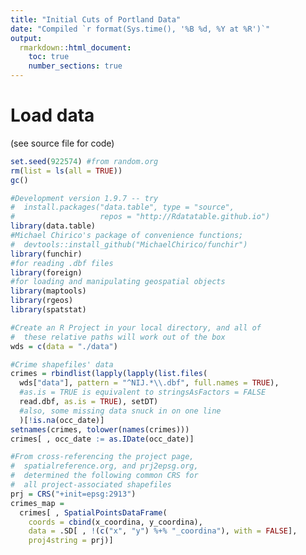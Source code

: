 ```yaml
---
title: "Initial Cuts of Portland Data"
date: "Compiled `r format(Sys.time(), '%B %d, %Y at %R')`"
output: 
  rmarkdown::html_document:
    toc: true
    number_sections: true
---
```


# Load data

(see source file for code)

```r
set.seed(922574) #from random.org
rm(list = ls(all = TRUE))
gc()

#Development version 1.9.7 -- try
#  install.packages("data.table", type = "source",
#                   repos = "http://Rdatatable.github.io")
library(data.table)
#Michael Chirico's package of convenience functions;
#  devtools::install_github("MichaelChirico/funchir")
library(funchir)
#for reading .dbf files
library(foreign)
#for loading and manipulating geospatial objects
library(maptools)
library(rgeos)
library(spatstat)

#Create an R Project in your local directory, and all of 
#  these relative paths will work out of the box
wds = c(data = "./data")

#Crime shapefiles' data
crimes = rbindlist(lapply(lapply(list.files(
  wds["data"], pattern = "^NIJ.*\\.dbf", full.names = TRUE),
  #as.is = TRUE is equivalent to stringsAsFactors = FALSE
  read.dbf, as.is = TRUE), setDT)
  #also, some missing data snuck in on one line
  )[!is.na(occ_date)]
setnames(crimes, tolower(names(crimes)))
crimes[ , occ_date := as.IDate(occ_date)]

#From cross-referencing the project page,
#  spatialreference.org, and prj2epsg.org,
#  determined the following common CRS for
#  all project-associated shapefiles
prj = CRS("+init=epsg:2913")
crimes_map = 
  crimes[ , SpatialPointsDataFrame(
    coords = cbind(x_coordina, y_coordina),
    data = .SD[ , !(c("x", "y") %+% "_coordina"), with = FALSE],
    proj4string = prj)]
```

